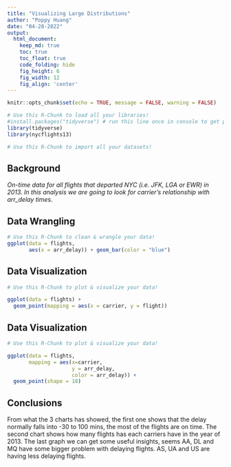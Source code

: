 ```yaml
---
title: "Visualizing Large Distributions"
author: "Poppy Huang"
date: "04-28-2022"
output:
  html_document:  
    keep_md: true
    toc: true
    toc_float: true
    code_folding: hide
    fig_height: 6
    fig_width: 12
    fig_align: 'center'
---
```


```r
knitr::opts_chunk$set(echo = TRUE, message = FALSE, warning = FALSE)
```

```r
# Use this R-Chunk to load all your libraries!
#install.packages("tidyverse") # run this line once in console to get package
library(tidyverse)
library(nycflights13)
```

```r
# Use this R-Chunk to import all your datasets!
```

## Background

_On-time data for all flights that departed NYC (i.e. JFK, LGA or EWR) in 2013. In this analysis we are going to look for carrier's relationship with arr_delay times._

## Data Wrangling

```r
# Use this R-Chunk to clean & wrangle your data!
ggplot(data = flights,
       aes(x = arr_delay)) + geom_bar(color = "blue")
```

## Data Visualization

```r
# Use this R-Chunk to plot & visualize your data!

ggplot(data = flights) + 
  geom_point(mapping = aes(x = carrier, y = flight))
```
## Data Visualization

```r
# Use this R-Chunk to plot & visualize your data!

ggplot(data = flights, 
       mapping = aes(x=carrier, 
                     y = arr_delay, 
                     color = arr_delay)) +
  geom_point(shape = 18)
```

## Conclusions

From what the 3 charts has showed, the first one shows that the delay normally falls into -30 to 100 mins, the most of the flights are on time.
The second chart shows how many flights has each carriers have in the year of 2013.
The last graph we can get some useful insights, seems AA, DL and MQ have some bigger problem with delaying flights. AS, UA and US are having less delaying flights.
